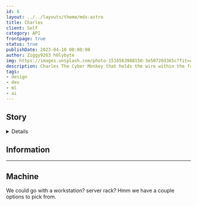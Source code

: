 ```yaml
---
id: 8
layout: ../../layouts/theme/mdx.astro
title: Charles
client: Self
category: API
frontpage: true
status: true
publishDate: 2023-04-10 00:00:00
author: Ziggy9263 h0lybyte
img: https://images.unsplash.com/photo-1516563988150-3e50726d365c?fit=crop&w=1400&h=700&q=75
description: Charles The Cyber Monkey that holds the wire within the fabric of the matrix.
tags:
- design
- dev
- ml
- ai
---
```



## Story

<Details data="Short Story about Charles">

Charles the Cyber Monkey

Charles was not like the other monkeys. 
This cyber monkey had a metal arm and a glowing eye that could hack into any system. 
He lived in a hidden base in the jungle, where he and his friends planned to overthrow the Matrix, the virtual reality that enslaved most of humanity.

One day, Charles received a message from Morpheus, the leader of the resistance. 
The leader had a mission for him: to infiltrate the main power plant of the Matrix and destroy the wires that connected it to the rest of the world. 
Charles accepted the challenge and prepared his gear.

He took a hoverbike and flew across the sky, dodging the patrols of the Agents, the guardians of the Matrix. 
He reached the power plant and landed on the roof. He used his metal arm to hack into the security system and opened a vent. 
He crawled inside and made his way to the core.

He saw a huge chamber filled with wires that glowed with blue light. 
He knew that each wire represented a human mind trapped in the Matrix. 
He felt a pang of pity, but he also knew that this was the only way to free them. He took out a bomb and attached it to one of the wires. 
He set the timer and ran back to the vent.

He heard an explosion behind him and saw sparks flying everywhere. 
He smiled and thought that he had done it. 
He had broken the wires within the Matrix. 
But then he heard a voice in his head.

"Charles, wake up. You are still in the Matrix."

He felt a jolt of pain and realized that it was all a trap. 
He had been tricked by the Agents into destroying a fake power plant. 
They had used his cybernetic implants to manipulate his senses and make him believe that he was outside.

He opened his eyes and saw that he was lying on a table, surrounded by wires that connected him to a machine. 
He saw an Agent standing over him, holding a gun.

"Goodbye, cyber monkey," the Agent said and pulled the trigger.

</Details>

## Information

* * *

## Machine

We could go with a workstation? server rack? Hmm we have a couple options to pick from.